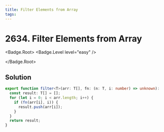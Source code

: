 ```yaml
---
title: Filter Elements from Array
tags:
---
```


# 2634. Filter Elements from Array

<Badge.Root>
<Badge.Level level="easy" />

</Badge.Root>

## Solution

```typescript filename="solution.ts" copy
export function filter<T>(arr: T[], fn: (n: T, i: number) => unknown): T[] {
  const result: T[] = [];
  for (let i = 0; i < arr.length; i++) {
    if (fn(arr[i], i)) {
      result.push(arr[i]);
    }
  }
  return result;
}
```

<ProblemLink
  codingSite="leetcode"
  href="https://leetcode.com/problems/filter-elements-from-array"
  title="Filter Elements from Array"
/>
